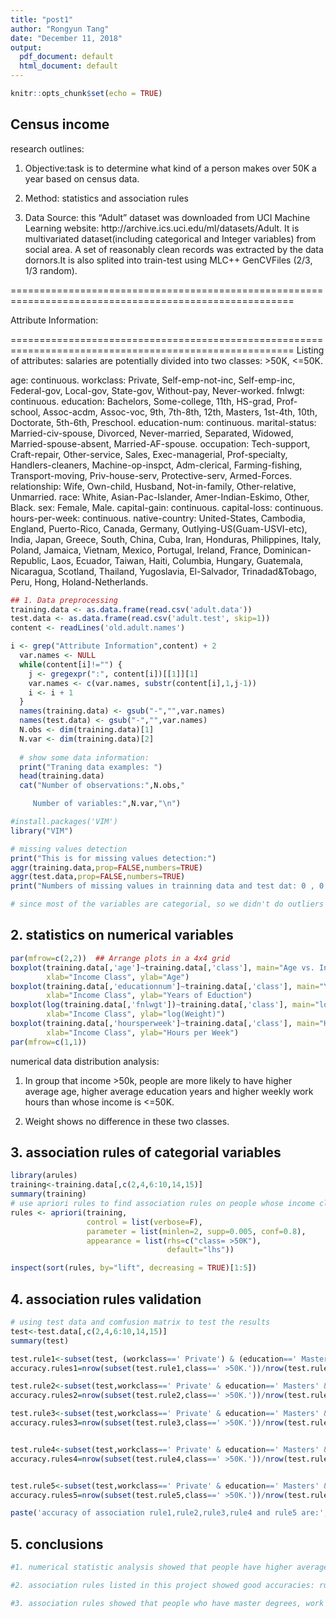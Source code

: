 ```yaml
---
title: "post1"
author: "Rongyun Tang"
date: "December 11, 2018"
output:
  pdf_document: default
  html_document: default
---
```


```r
knitr::opts_chunk$set(echo = TRUE)
```
## Census income 

research outlines:

1. Objective:task is to determine what kind of a person makes over 50K a year based on census data.

2. Method: statistics and association rules 

3. Data Source: this "Adult" dataset was downloaded from  UCI Machine Learning website: http://archive.ics.uci.edu/ml/datasets/Adult.  It is multivariated dataset(including categorical and Integer variables) from social area. A set of reasonably clean records was extracted by the data dornors.It is also splited into train-test using MLC++ GenCVFiles (2/3, 1/3 random).

=======================================================================================================

Attribute Information: 

=======================================================================================================
Listing of attributes: 
salaries are potentially divided into two classes: >50K, <=50K. 

age: continuous.
workclass: Private, Self-emp-not-inc, Self-emp-inc, Federal-gov, Local-gov, State-gov, Without-pay, Never-worked.
fnlwgt: continuous.
education: Bachelors, Some-college, 11th, HS-grad, Prof-school, Assoc-acdm, Assoc-voc, 9th, 7th-8th, 12th, Masters, 1st-4th, 10th, Doctorate, 5th-6th, Preschool.
education-num: continuous.
marital-status: Married-civ-spouse, Divorced, Never-married, Separated, Widowed, Married-spouse-absent, Married-AF-spouse.
occupation: Tech-support, Craft-repair, Other-service, Sales, Exec-managerial, Prof-specialty, Handlers-cleaners, Machine-op-inspct, Adm-clerical, Farming-fishing, Transport-moving, Priv-house-serv, Protective-serv, Armed-Forces.
relationship: Wife, Own-child, Husband, Not-in-family, Other-relative, Unmarried.
race: White, Asian-Pac-Islander, Amer-Indian-Eskimo, Other, Black.
sex: Female, Male.
capital-gain: continuous.
capital-loss: continuous.
hours-per-week: continuous.
native-country: United-States, Cambodia, England, Puerto-Rico, Canada, Germany, Outlying-US(Guam-USVI-etc), India, Japan, Greece, South, China, Cuba, Iran, Honduras, Philippines, Italy, Poland, Jamaica, Vietnam, Mexico, Portugal, Ireland, France, Dominican-Republic, Laos, Ecuador, Taiwan, Haiti, Columbia, Hungary, Guatemala, Nicaragua, Scotland, Thailand, Yugoslavia, El-Salvador, Trinadad&Tobago, Peru, Hong, Holand-Netherlands.


```r
## 1. Data preprocessing
training.data <- as.data.frame(read.csv('adult.data'))
test.data <- as.data.frame(read.csv('adult.test', skip=1))
content <- readLines('old.adult.names')

i <- grep("Attribute Information",content) + 2
  var.names <- NULL
  while(content[i]!="") {
    j <- gregexpr(":", content[i])[[1]][1]
    var.names <- c(var.names, substr(content[i],1,j-1))
    i <- i + 1
  }
  names(training.data) <- gsub("-","",var.names)
  names(test.data) <- gsub("-","",var.names)
  N.obs <- dim(training.data)[1]  
  N.var <- dim(training.data)[2]
  
  # show some data information: 
  print("Traning data examples: ")
  head(training.data) 
  cat("Number of observations:",N.obs,"

     Number of variables:",N.var,"\n")
```


```r
#install.packages('VIM')
library("VIM")

# missing values detection 
print("This is for missing values detection:")
aggr(training.data,prop=FALSE,numbers=TRUE)
aggr(test.data,prop=FALSE,numbers=TRUE)
print("Numbers of missing values in trainning data and test dat: 0 , 0 ")

# since most of the variables are categorial, so we didn't do outliers detection here 

```
## 2. statistics on numerical variables 

```r
par(mfrow=c(2,2))  ## Arrange plots in a 4x4 grid
boxplot(training.data[,'age']~training.data[,'class'], main="Age vs. Income Class", 
        xlab="Income Class", ylab="Age")
boxplot(training.data[,'educationnum']~training.data[,'class'], main="Years of Eduction vs. Income Class", 
        xlab="Income Class", ylab="Years of Eduction")
boxplot(log(training.data[,'fnlwgt'])~training.data[,'class'], main="log(Weight) vs. Income Class", 
        xlab="Income Class", ylab="log(Weight)")
boxplot(training.data[,'hoursperweek']~training.data[,'class'], main="Hours per Week vs. Income Class", 
        xlab="Income Class", ylab="Hours per Week")
par(mfrow=c(1,1))
```


numerical data distribution analysis: 

1. In group that income >50k, people are more likely to have higher average age, higher average education years and higher weekly work hours than whose income is <=50K. 

2. Weight shows no difference in these two classes. 

## 3. association rules of categorial variables 

```r
library(arules)
training<-training.data[,c(2,4,6:10,14,15)]
summary(training)
# use apriori rules to find association rules on people whose income class is >50K 
rules <- apriori(training,
                 control = list(verbose=F),
                 parameter = list(minlen=2, supp=0.005, conf=0.8),
                 appearance = list(rhs=c("class= >50K"),
                                   default="lhs"))

inspect(sort(rules, by="lift", decreasing = TRUE)[1:5])
```
## 4. association rules validation

```r
# using test data and comfusion matrix to test the results 
test<-test.data[,c(2,4,6:10,14,15)]
summary(test)

test.rule1<-subset(test, (workclass==' Private') & (education==' Masters') & (occupation==' Exec-managerial') & (relationship==' Husband') & (nativecountry==' United-States'))
accuracy.rules1=nrow(subset(test.rule1,class==' >50K.'))/nrow(test.rule1)

test.rule2<-subset(test,workclass==' Private' & education==' Masters' & maritalstatus==' Married-civ-spouse' & occupation==' Exec-managerial' & relationship==' Husband' & nativecountry==' United-States')
accuracy.rules2=nrow(subset(test.rule2,class==' >50K.'))/nrow(test.rule2)

test.rule3<-subset(test,workclass==' Private' & education==' Masters' & occupation==' Exec-managerial' & relationship==' Husband' & sex==' Male')
accuracy.rules3=nrow(subset(test.rule3,class==' >50K.'))/nrow(test.rule3)


test.rule4<-subset(test,workclass==' Private' & education==' Masters' & maritalstatus==' Married-civ-spouse' & occupation==' Exec-managerial' & sex==' Male' & nativecountry==' United-States')
accuracy.rules4=nrow(subset(test.rule4,class==' >50K.'))/nrow(test.rule4)


test.rule5<-subset(test,workclass==' Private' & education==' Masters' & maritalstatus==' Married-civ-spouse' & occupation==' Exec-managerial' & relationship==' Husband' & sex==' Male' & nativecountry==' United-States')
accuracy.rules5=nrow(subset(test.rule5,class==' >50K.'))/nrow(test.rule5)

paste('accuracy of association rule1,rule2,rule3,rule4 and rule5 are:',round(accuracy.rules1,3),round(accuracy.rules2,3),round(accuracy.rules3,3), round(accuracy.rules4,3), round(accuracy.rules5,3))

```

## 5. conclusions

```r
#1. numerical statistic analysis showed that people have higher average age, higher average education years and higher weekly work hours are more likely to have income >50K. 

#2. association rules listed in this project showed good accuracies: rule1(91%),rule2(91%),rule3(89%),rule4(91%),rule5(91%). 

#3. association rules showed that people who have master degrees, work privately married male with an Exec-managerial occupation have large possibilities(>80%) to have salaries more than 50,000. 
```



